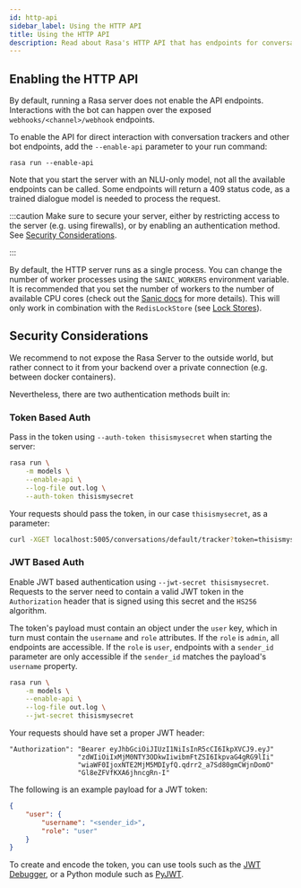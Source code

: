```yaml
---
id: http-api
sidebar_label: Using the HTTP API
title: Using the HTTP API
description: Read about Rasa's HTTP API that has endpoints for conversations, training models, and configuring your bot.
---
```


## Enabling the HTTP API

By default, running a Rasa server does not enable the API endpoints. Interactions
with the bot can happen over the exposed `webhooks/<channel>/webhook` endpoints.

To enable the API for direct interaction with conversation trackers and other
bot endpoints, add the `--enable-api` parameter to your run command:

```yaml-rasa
rasa run --enable-api
```

Note that you start the server with an NLU-only model, not all the available endpoints
can be called. Some endpoints will return a 409 status code, as a trained
dialogue model is needed to process the request.


:::caution
Make sure to secure your server, either by restricting access to the server (e.g. using firewalls), or
by enabling an authentication method. See [Security Considerations](./model-storage.mdx#server-security).

:::

By default, the HTTP server runs as a single process. You can change the number
of worker processes using the `SANIC_WORKERS` environment variable. It is
recommended that you set the number of workers to the number of available CPU cores
(check out the
[Sanic docs](https://sanic.readthedocs.io/en/latest/sanic/deploying.html#workers)
for more details). This will only work in combination with the
`RedisLockStore` (see [Lock Stores](./lock-stores)).


<a aria-hidden="true" tabIndex="-1" className="anchor enhancedAnchor" id="server-security"></a>

## Security Considerations

We recommend to not expose the Rasa Server to the outside world, but
rather connect to it from your backend over a private connection (e.g.
between docker containers).

Nevertheless, there are two authentication methods built in:

### Token Based Auth

Pass in the token using `--auth-token thisismysecret` when starting
the server:

```bash
rasa run \
    -m models \
    --enable-api \
    --log-file out.log \
    --auth-token thisismysecret
```

Your requests should pass the token, in our case `thisismysecret`,
as a parameter:

```bash
curl -XGET localhost:5005/conversations/default/tracker?token=thisismysecret
```

### JWT Based Auth

Enable JWT based authentication using `--jwt-secret thisismysecret`.
Requests to the server need to contain a valid JWT token in
the `Authorization` header that is signed using this secret
and the `HS256` algorithm.

The token's payload must contain an object under the `user` key,
which in turn must contain the `username` and `role` attributes.
If the `role` is `admin`, all endpoints are accessible.
If the `role` is `user`, endpoints with a `sender_id` parameter are only accessible
if the `sender_id` matches the payload's `username` property.

```bash
rasa run \
    -m models \
    --enable-api \
    --log-file out.log \
    --jwt-secret thisismysecret
```

Your requests should have set a proper JWT header:

```text
"Authorization": "Bearer eyJhbGciOiJIUzI1NiIsInR5cCI6IkpXVCJ9.eyJ"
                 "zdWIiOiIxMjM0NTY3ODkwIiwibmFtZSI6IkpvaG4gRG9lIi"
                 "wiaWF0IjoxNTE2MjM5MDIyfQ.qdrr2_a7Sd80gmCWjnDomO"
                 "Gl8eZFVfKXA6jhncgRn-I"
```

The following is an example payload for a JWT token:

```json
{
    "user": {
        "username": "<sender_id>",
        "role": "user"
    }
}
```

To create and encode the token, you can use tools such as the [JWT Debugger](https://jwt.io/), or a Python module such as [PyJWT](https://pyjwt.readthedocs.io/en/latest/).
